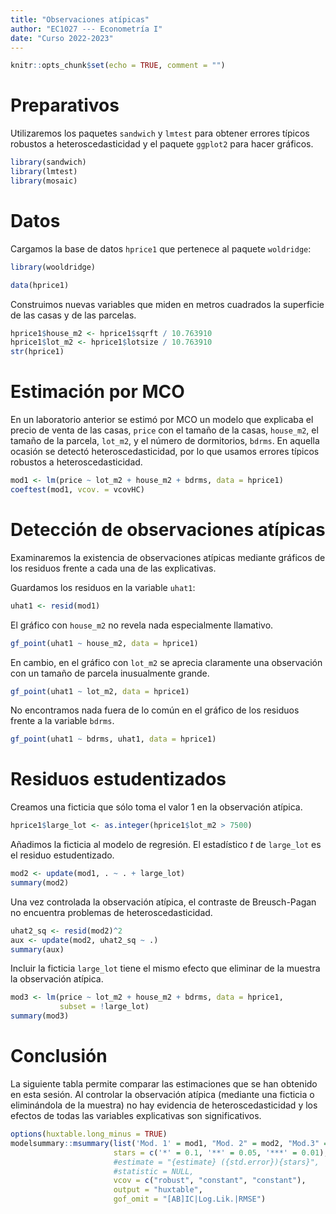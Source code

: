 ```yaml
---
title: "Observaciones atípicas"
author: "EC1027 --- Econometría I"
date: "Curso 2022-2023"
---
```


```r
knitr::opts_chunk$set(echo = TRUE, comment = "")
```


# Preparativos
Utilizaremos los paquetes `sandwich` y `lmtest` para obtener errores típicos robustos a heteroscedasticidad y el paquete `ggplot2` para hacer gráficos.
```r
library(sandwich)
library(lmtest)
library(mosaic)
```

# Datos

Cargamos la base de datos `hprice1` que pertenece al paquete `woldridge`:
```r
library(wooldridge)

data(hprice1)
```

Construimos nuevas variables que miden en metros cuadrados la superficie de las casas y de las parcelas.
```r
hprice1$house_m2 <- hprice1$sqrft / 10.763910
hprice1$lot_m2 <- hprice1$lotsize / 10.763910
str(hprice1)
```

# Estimación por MCO

En un laboratorio anterior se estimó por MCO un modelo que explicaba el precio de venta de las casas, `price` con el tamaño de la casas, `house_m2`, el tamaño de la parcela, `lot_m2`, y el número de dormitorios, `bdrms`. En aquella ocasión se detectó heteroscedasticidad, por lo que usamos errores típicos robustos a heteroscedasticidad.
```r
mod1 <- lm(price ~ lot_m2 + house_m2 + bdrms, data = hprice1)
coeftest(mod1, vcov. = vcovHC)
```

# Detección de observaciones atípicas

Examinaremos la existencia de observaciones atípicas mediante gráficos de los residuos frente a cada una de las explicativas.

Guardamos los residuos en la variable `uhat1`:
```r
uhat1 <- resid(mod1)
```

El gráfico con `house_m2` no revela nada especialmente llamativo.
```r
gf_point(uhat1 ~ house_m2, data = hprice1)
```

En cambio, en el gráfico con `lot_m2` se aprecia claramente una observación con un tamaño de parcela inusualmente grande. 
```r
gf_point(uhat1 ~ lot_m2, data = hprice1)
```

No encontramos nada fuera de lo común en el gráfico de los residuos frente a la variable `bdrms`.
```r
gf_point(uhat1 ~ bdrms, uhat1, data = hprice1)
```

# Residuos estudentizados

Creamos una ficticia que sólo toma el valor 1 en la observación atípica.
```r
hprice1$large_lot <- as.integer(hprice1$lot_m2 > 7500)
```


Añadimos la ficticia al modelo de regresión. El estadístico $t$ de `large_lot` es el residuo estudentizado.
```r
mod2 <- update(mod1, . ~ . + large_lot)
summary(mod2)
```

Una vez controlada la observación atípica, el contraste de Breusch-Pagan no encuentra problemas de heteroscedasticidad.
```r
uhat2_sq <- resid(mod2)^2
aux <- update(mod2, uhat2_sq ~ .)
summary(aux)
```

Incluir la ficticia `large_lot` tiene el mismo efecto que eliminar de la muestra la observación atípica.
```r
mod3 <- lm(price ~ lot_m2 + house_m2 + bdrms, data = hprice1,
           subset = !large_lot)
summary(mod3)
```


# Conclusión

La siguiente tabla permite comparar las estimaciones que se han obtenido en esta sesión. Al controlar la observación atípica (mediante una ficticia o eliminándola de la muestra) no hay evidencia de heteroscedasticidad y los efectos de todas las variables explicativas son significativos.

```r
options(huxtable.long_minus = TRUE)
modelsummary::msummary(list('Mod. 1' = mod1, "Mod. 2" = mod2, "Mod.3" = mod3), 
                       stars = c('*' = 0.1, '**' = 0.05, '***' = 0.01), 
                       #estimate = "{estimate} ({std.error}){stars}",
                       #statistic = NULL,
                       vcov = c("robust", "constant", "constant"), 
                       output = "huxtable",
                       gof_omit = "[AB]IC|Log.Lik.|RMSE")
```


